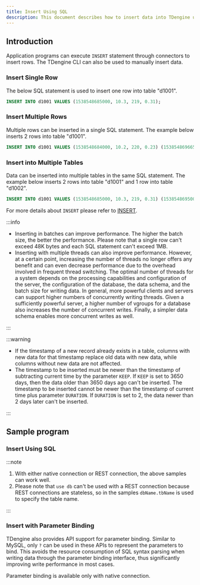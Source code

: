 ```yaml
---
title: Insert Using SQL
description: This document describes how to insert data into TDengine using SQL.
---
```



## Introduction

Application programs can execute `INSERT` statement through connectors to insert rows. The TDengine CLI can also be used to manually insert data.

### Insert Single Row
The below SQL statement is used to insert one row into table "d1001".

```sql
INSERT INTO d1001 VALUES (1538548685000, 10.3, 219, 0.31);
```

### Insert Multiple Rows

Multiple rows can be inserted in a single SQL statement. The example below inserts 2 rows into table "d1001".

```sql
INSERT INTO d1001 VALUES (1538548684000, 10.2, 220, 0.23) (1538548696650, 10.3, 218, 0.25);
```

### Insert into Multiple Tables

Data can be inserted into multiple tables in the same SQL statement. The example below inserts 2 rows into table "d1001" and 1 row into table "d1002".

```sql
INSERT INTO d1001 VALUES (1538548685000, 10.3, 219, 0.31) (1538548695000, 12.6, 218, 0.33) d1002 VALUES (1538548696800, 12.3, 221, 0.31);
```

For more details about `INSERT` please refer to [INSERT](/taos-sql/insert).

:::info

- Inserting in batches can improve performance. The higher the batch size, the better the performance. Please note that a single row can't exceed 48K bytes and each SQL statement can't exceed 1MB.
- Inserting with multiple threads can also improve performance. However, at a certain point, increasing the number of threads no longer offers any benefit and can even decrease performance due to the overhead involved in frequent thread switching. The optimal number of threads for a system depends on the processing capabilities and configuration of the server, the configuration of the database, the data schema, and the batch size for writing data. In general, more powerful clients and servers can support higher numbers of concurrently writing threads. Given a sufficiently powerful server, a higher number of vgroups for a database also increases the number of concurrent writes. Finally, a simpler data schema enables more concurrent writes as well.

:::

:::warning

- If the timestamp of a new record already exists in a table, columns with new data for that timestamp replace old data with new data, while columns without new data are not affected.
- The timestamp to be inserted must be newer than the timestamp of subtracting current time by the parameter `KEEP`. If `KEEP` is set to 3650 days, then the data older than 3650 days ago can't be inserted. The timestamp to be inserted cannot be newer than the timestamp of current time plus parameter `DURATION`. If `DURATION` is set to 2, the data newer than 2 days later can't be inserted.

:::

## Sample program

### Insert Using SQL

<Tabs defaultValue="java" groupId="lang">
  <TabItem label="Java" value="java">
    <JavaSQL />
  </TabItem>
  <TabItem label="Python" value="python">
    <PySQL />
  </TabItem>
  <TabItem label="Go" value="go">
    <GoSQL />
  </TabItem>
  <TabItem label="Rust" value="rust">
    <RustSQL />
  </TabItem>
  <TabItem label="Node.js" value="nodejs">
    <NodeSQL />
  </TabItem>
  <TabItem label="C#" value="csharp">
    <CsSQL />
  </TabItem>
  <TabItem label="C" value="c">
    <CSQL />
  </TabItem>
  <TabItem label="PHP" value="php">
    <PhpSQL />
  </TabItem>
</Tabs>

:::note

1. With either native connection or REST connection, the above samples can work well.
2. Please note that `use db` can't be used with a REST connection because REST connections are stateless, so in the samples `dbName.tbName` is used to specify the table name.

:::

### Insert with Parameter Binding

TDengine also provides API support for parameter binding. Similar to MySQL, only `?` can be used in these APIs to represent the parameters to bind. This avoids the resource consumption of SQL syntax parsing when writing data through the parameter binding interface, thus significantly improving write performance in most cases.

Parameter binding is available only with native connection.

<Tabs defaultValue="java" groupId="lang">
  <TabItem label="Java" value="java">
    <JavaStmt />
  </TabItem>
  <TabItem label="Python" value="python">
    <PyStmt />
  </TabItem>
  <TabItem label="Go" value="go">
    <GoStmt />
  </TabItem>
  <TabItem label="Rust" value="rust">
    <RustStmt />
  </TabItem>
  <TabItem label="Node.js" value="nodejs">
    <NodeStmt />
  </TabItem>
  <TabItem label="C#" value="csharp">
    <CsStmt />
  </TabItem>
  <TabItem label="C" value="c">
    <CStmt />
  </TabItem>
  <TabItem label="PHP" value="php">
    <PhpStmt />
  </TabItem>
</Tabs>

